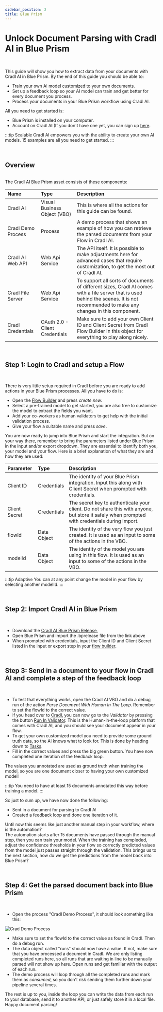 ```yaml
---
sidebar_position: 2
title: Blue Prism
---
```




# Unlock Document Parsing with Cradl AI in Blue Prism

<br/>

This guide will show you how to extract data from your documents with Cradl AI in Blue Prism.
By the end of this guide you should be able to:
 - Train your own AI model customized to your own documents.
 - Set up a feedback loop so your AI model can train and get better for every document you process.
 - Process your documents in your Blue Prism workflow using Cradl AI.

All you need to get started is:
- Blue Prism is installed on your computer.
- Account on Cradl AI (If you don't have one yet, you can sign up [here](https://app.cradl.ai/login?redirect=signup&utm_campaign=docs).


:::tip Scalable
Cradl AI empowers you with the ability to create your own AI models. 15 examples are all you need to get started.
:::

<br/>

## Overview

<br/>
The Cradl AI Blue Prism asset consists of these components:

| Name          | Type | Description |
|:------------| :------------- |:--- |
| Cradl AI           | Visual Business Object (VBO) | This is where all the actions for this guide can be found. |
| Cradl Demo Process | Process | A demo process that shows an example of how you can retrieve the parsed documents from your Flow in Cradl AI. |
| Cradl AI Web API   | Web Api Service | The API itself. It is possible to make adjustments here for advanced cases that require customization, to get the most out of Cradl AI. |
| Cradl File Server  | Web Api Service | To support all sorts of documents of different sizes, Cradl AI comes with a file server that is used behind the scenes. It is not recommended to make any changes in this component. |
| Cradl Credentials  | OAuth 2.0 - Client Credentials | Make sure to add your own Client ID and Client Secret from Cradl Flow Builder in this object for everything to play along nicely. |

<br/>

## Step 1: Login to Cradl and setup a Flow

<br/>

There is very little setup required in Cradl before you are ready to add actions in your Blue Prism processes.
All you have to do is:

- Open the [Flow Builder](https://app.cradl.ai/flows) and press *create new*.
- Select a pre-trained model to get started, you are also free to customize the model to extract the fields you want. 
- Add your co-workers as human validators to get help with the initial validation process.
- Give your flow a suitable name and press *save*.

You are now ready to jump into Blue Prism and start the integration.
But on your way there, remember to bring the parameters listed under Blue Prism in the input and/or export dropdown.
They are essential to identify both you, your model and your flow. Here is a brief explanation of what they are and how they are used:

| Parameter     | Type | Description |
|:--------------| :------------- |:--- |
| Client ID     | Credentials | The identity of your Blue Prism integration. Input this along with Client Secret when prompted with credentials. |
| Client Secret | Credentials | The secret key to authenticate your client. Do not share this with anyone, but store it safely when prompted with credentials during import. |
| flowId        | Data Object | The identity of the very flow you just created. It is used as an input to some of the actions in the VBO. |
| modelId       | Data Object | The identity of the model you are using in this flow. It is used as an input to some of the actions in the VBO. |


:::tip Adaptive
You can at any point change the model in your flow by selecting another modelId.
:::

<br/>

## Step 2: Import Cradl AI in Blue Prism

<br/>

- Download the [Cradl AI Blue Prism Release](https://github.com/lucidtechAI/cradl-integrations),
- Open Blue Prism and import the .bprelease file from the link above
- When prompted with credentials, input the Client ID and Client Secret listed in the input or export step in your [flow builder](https://app.cradl.ai/flows).

<br/>

## Step 3: Send in a document to your flow in Cradl AI and complete a step of the feedback loop

<br/>

- To test that everything works, open the Cradl AI VBO and do a debug run of the action *Parse Document With Human In The Loop*. Remember to set the flowId to the correct value.
- If you head over to [Cradl](https://app.cradl.ai/flows), you can now go to the *Validator* by pressing the button [Run In Validator](https://app.cradl.ai/supervise/workflows/).
 This is the Human-in-the-loop platform that comes with Cradl AI, and you should see your document appear in your flow.
- To get your own customized model you need to provide some ground truth data, so the AI knows what to look for. This is done by heading down to [Tasks](https://app.cradl.ai/supervise/tasks/).
- Fill in the correct values and press the big green button. You have now completed one iteration of the feedback loop. 

The values you annotated are used as ground truth when training the model, so you are one document closer to having your own customized model!

:::tip
You need to have at least 15 documents annotated this way before training a model.
:::


So just to sum up, we have now done the following:
- Sent in a document for parsing to Cradl AI
- Created a feedback loop and done one iteration of it. 

Until now this seems like just another manual step in your workflow, where is the automation?  
The automation starts after 15 documents have passed through the manual step, then you can train your model.
When the training has compleded, adjust the confidence thresholds in your flow so correctly predicted values from the model just passes straight through the validation.
This brings us to the next section, how do we get the predictions from the model back into Blue Prism?

<br/>

## Step 4: Get the parsed document back into Blue Prism

<br/>

- Open the process "Cradl Demo Process", it should look something like this:

![Crad Demo Process](/img/integrations/blueprism/demoprocess.png)

- Make sure to set the flowId to the correct value as found in Cradl. Then do a debug run.
- The data object called "runs" should now have a value. If not, make sure that you have processed a document in Cradl.
We are only listing completed runs here, so all runs that are waiting in line to be manually parsed will not show up here.
Open runs and get familiar with the output of each run. 
- The demo process will loop through all the completed runs and mark them as *consumed*, so you don't risk sending them further down your pipeline several times. 

The rest is up to you, inside the loop you can write the data from each run to your database, send it to another API, or just safely store it in a local file. Happy document parsing!

<br/>

